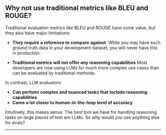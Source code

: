## Why not use traditional metrics like BLEU and ROUGE?

Traditional evaluation metrics like BLEU and ROUGE have some value, but they also have major limitations:

- **They require a reference to compare against**: While you may have such ground truth data in your development dataset, you will never have this in production.

- **Traditional metrics will not offer any reasoning capabilities** Most developers are now using LLMs for much more complex use cases than can be evaluated by traditional methods.

In contrast, LLM evaluators:

- **Can perform complex and nuanced tasks that include reasoning capabilities**
- **Come a lot closer to human-in-the-loop level of accuracy**

Intuitively, this makes sense. The best tool we have for handling reasoning tasks on large pieces of text are LLMs.
So why would you use anything else for evals?

---
